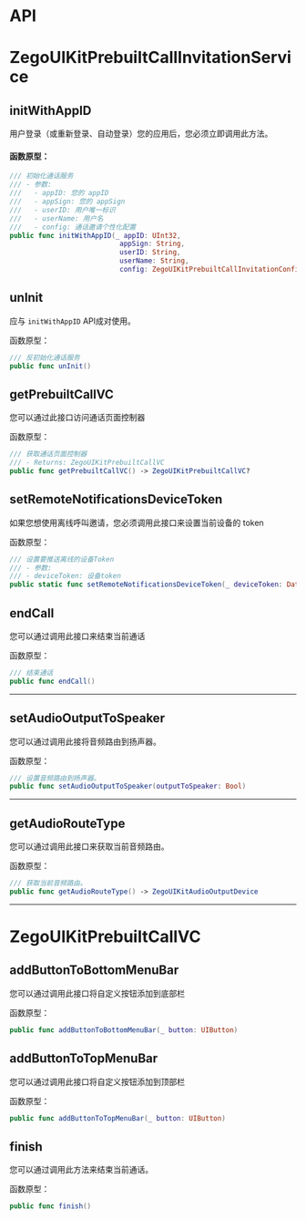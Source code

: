 # API


# ZegoUIKitPrebuiltCallInvitationService



## initWithAppID

用户登录（或重新登录、自动登录）您的应用后，您必须立即调用此方法。

#### 函数原型：

```swift
/// 初始化通话服务
/// - 参数:
///   - appID: 您的 appID
///   - appSign: 您的 appSign
///   - userID: 用户唯一标识
///   - userName: 用户名
///   - config: 通话邀请个性化配置
public func initWithAppID(_ appID: UInt32, 
                           appSign: String,
                           userID: String, 
                           userName: String, 
                           config: ZegoUIKitPrebuiltCallInvitationConfig)
```



## unInit

应与 `initWithAppID` API成对使用。

函数原型：

```swift 
/// 反初始化通话服务
public func unInit()
```



## getPrebuiltCallVC

您可以通过此接口访问通话页面控制器

函数原型：

```swift
/// 获取通话页面控制器
/// - Returns: ZegoUIKitPrebuiltCallVC
public func getPrebuiltCallVC() -> ZegoUIKitPrebuiltCallVC?
```



## setRemoteNotificationsDeviceToken

如果您想使用离线呼叫邀请，您必须调用此接口来设置当前设备的 token

函数原型：

```swift
/// 设置要推送离线的设备Token
/// - 参数:  
/// - deviceToken: 设备token
public static func setRemoteNotificationsDeviceToken(_ deviceToken: Data)
```



## endCall

您可以通过调用此接口来结束当前通话

函数原型：

```swift
/// 结束通话
public func endCall()
```
---


## setAudioOutputToSpeaker

您可以通过调用此接将音频路由到扬声器。

函数原型：

```swift
/// 设置音频路由到扬声器。
public func setAudioOutputToSpeaker(outputToSpeaker: Bool)
```
---


## getAudioRouteType

您可以通过调用此接口来获取当前音频路由。

函数原型：

```swift
/// 获取当前音频路由。
public func getAudioRouteType() -> ZegoUIKitAudioOutputDevice
```
---


# ZegoUIKitPrebuiltCallVC



## addButtonToBottomMenuBar

您可以通过调用此接口将自定义按钮添加到底部栏

函数原型：

```swift
public func addButtonToBottomMenuBar(_ button: UIButton)
```



## addButtonToTopMenuBar

您可以通过调用此接口将自定义按钮添加到顶部栏

函数原型：

```swift
public func addButtonToTopMenuBar(_ button: UIButton)
```



## finish

您可以通过调用此方法来结束当前通话。

函数原型：

```swift
public func finish()
```
